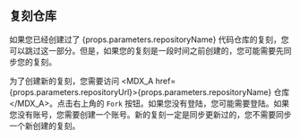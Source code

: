 
## 复刻仓库

如果您已经创建过了 {props.parameters.repositoryName} 代码仓库的复刻，您可以跳过这一部分。但是，如果您的复刻是一段时间之前创建的，您可能需要先同步您的复刻。

为了创建新的复刻，您需要访问 <MDX_A href={props.parameters.repositoryUrl}>{props.parameters.repositoryName} 仓库</MDX_A>。点击右上角的 `Fork` 按钮。如果您没有登陆，您可能需要登陆。如果您没有账号，您需要创建一个账号。新的复刻一定是同步更新过的，您不需要同步一个新创建的复刻。 
